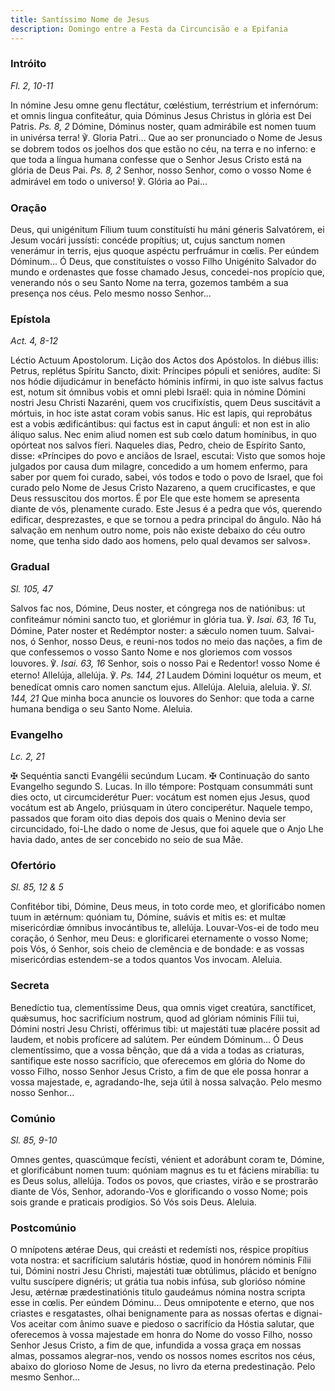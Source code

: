```yaml
---
title: Santíssimo Nome de Jesus
description: Domingo entre a Festa da Circuncisão e a Epifania
---
```


### Intróito

<em>Fl. 2, 10-11</em>

<div class="side-by-side not-content">
  <span>
    In nómine Jesu omne genu flectátur, cœléstium, terréstrium et infernórum: et
    omnis lingua confiteátur, quia Dóminus Jesus Christus in glória est Dei
    Patris. <em>Ps. 8, 2</em> Dómine, Dóminus noster, quam admirábile est nomen
    tuum in univérsa terra! ℣. Gloria Patri...
  </span>
  <span>
    Que ao ser pronunciado o Nome de Jesus se dobrem todos os joelhos dos que
    estão no céu, na terra e no inferno: e que toda a língua humana confesse que
    o Senhor Jesus Cristo está na glória de Deus Pai. <em>Ps. 8, 2</em> Senhor,
    nosso Senhor, como o vosso Nome é admirável em todo o universo! ℣. Glória ao
    Pai...
  </span>
</div>

### Oração

<div class="side-by-side not-content">
  <span>
    Deus, qui unigénitum Fílium tuum constituísti hu máni géneris Salvatórem, ei
    Jesum vocári jussísti: concéde propítius; ut, cujus sanctum nomen venerámur
    in terris, ejus quoque aspéctu perfruámur in cœlis. Per eúndem Dóminum...
  </span>
  <span>
    Ó Deus, que constituístes o vosso Filho Unigénito Salvador do mundo e
    ordenastes que fosse chamado Jesus, concedei-nos propício que, venerando nós
    o seu Santo Nome na terra, gozemos também a sua presença nos céus. Pelo
    mesmo nosso Senhor...
  </span>
</div>

### Epístola

<em>Act. 4, 8-12</em>

<div class="side-by-side not-content">
  <span>Léctio Actuum Apostolorum.</span>
  <span>Lição dos Actos dos Apóstolos.</span>
  <span>
    In diébus illis: Petrus, replétus Spíritu Sancto, dixit: Príncipes pópuli et
    senióres, audíte: Si nos hódie dijudicámur in benefácto hóminis infírmi, in
    quo iste salvus factus est, notum sit ómnibus vobis et omni plebi Israël:
    quia in nómine Dómini nostri Jesu Christi Nazaréni, quem vos crucifixístis,
    quem Deus suscitávit a mórtuis, in hoc iste astat coram vobis sanus. Hic est
    lapis, qui reprobátus est a vobis ædificántibus: qui factus est in caput
    ánguli: et non est in alio áliquo salus. Nec enim aliud nomen est sub cœlo
    datum homínibus, in quo opórteat nos salvos fíeri.
  </span>
  <span>
    Naqueles dias, Pedro, cheio de Espírito Santo, disse: «Príncipes do povo e
    anciãos de Israel, escutai: Visto que somos hoje julgados por causa dum
    milagre, concedido a um homem enfermo, para saber por quem foi curado,
    sabei, vós todos e todo o povo de Israel, que foi curado pelo Nome de Jesus
    Cristo Nazareno, a quem crucificastes, e que Deus ressuscitou dos mortos. É
    por Ele que este homem se apresenta diante de vós, plenamente curado. Este
    Jesus é a pedra que vós, querendo edificar, desprezastes, e que se tornou a
    pedra principal do ângulo. Não há salvação em nenhum outro nome, pois não
    existe debaixo do céu outro nome, que tenha sido dado aos homens, pelo qual
    devamos ser salvos».
  </span>
</div>

### Gradual

<em>Sl. 105, 47</em>

<div class="side-by-side not-content">
  <span>
    Salvos fac nos, Dómine, Deus noster, et cóngrega nos de natiónibus: ut
    confiteámur nómini sancto tuo, et gloriémur in glória tua. ℣.
    <em>Isai. 63, 16</em> Tu, Dómine, Pater noster et Redémptor noster: a sǽculo
    nomen tuum.
  </span>
  <span>
    Salvai-nos, ó Senhor, nosso Deus, e reuni-nos todos no meio das nações, a
    fim de que confessemos o vosso Santo Nome e nos gloriemos com vossos
    louvores. ℣. <em>Isai. 63, 16</em> Senhor, sois o nosso Pai e Redentor!
    vosso Nome é eterno!
  </span>
  <span>
    Allelúja, allelúja. ℣. <em>Ps. 144, 21</em> Laudem Dómini loquétur os meum,
    et benedícat omnis caro nomen sanctum ejus. Allelúja.
  </span>
  <span>
    Aleluia, aleluia. ℣. <em>Sl. 144, 21</em> Que minha boca anuncie os louvores
    do Senhor: que toda a carne humana bendiga o seu Santo Nome. Aleluia.
  </span>
</div>

### Evangelho

<em>Lc. 2, 21</em>

<div class="side-by-side not-content">
  <span>
    <span class="text-red-500">✠</span> Sequéntia sancti Evangélii secúndum
    Lucam.
  </span>
  <span>
    <span class="text-red-500">✠</span> Continuação do santo Evangelho segundo
    S. Lucas.
  </span>
  <span>
    In illo témpore: Postquam consummáti sunt dies octo, ut circumciderétur
    Puer: vocátum est nomen ejus Jesus, quod vocátum est ab Angelo, priúsquam in
    útero conciperétur.
  </span>
  <span>
    Naquele tempo, passados que foram oito dias depois dos quais o Menino devia
    ser circuncidado, foi-Lhe dado o nome de Jesus, que foi aquele que o Anjo
    Lhe havia dado, antes de ser concebido no seio de sua Mãe.
  </span>
</div>

### Ofertório

<em>Sl. 85, 12 & 5</em>

<div class="side-by-side not-content">
  <span>
    Confitébor tibi, Dómine, Deus meus, in toto corde meo, et glorificábo nomen
    tuum in ætérnum: quóniam tu, Dómine, suávis et mitis es: et multæ
    misericórdiæ ómnibus invocántibus te, allelúja.
  </span>
  <span>
    Louvar-Vos-ei de todo meu coração, ó Senhor, meu Deus: e glorificarei
    eternamente o vosso Nome; pois Vós, ó Senhor, sois cheio de clemência e de
    bondade: e as vossas misericórdias estendem-se a todos quantos Vos invocam.
    Aleluia.
  </span>
</div>

### Secreta

<div class="side-by-side not-content">
  <span>
    Benedíctio tua, clementíssime Deus, qua omnis viget creatúra, sanctíficet,
    quǽsumus, hoc sacrifícium nostrum, quod ad glóriam nóminis Fílii tui, Dómini
    nostri Jesu Christi, offérimus tibi: ut majestáti tuæ placére possit ad
    laudem, et nobis profícere ad salútem. Per eúndem Dóminum...
  </span>
  <span>
    Ó Deus clementíssimo, que a vossa bênção, que dá a vida a todas as
    criaturas, santifique este nosso sacrifício, que oferecemos em glória do
    Nome do vosso Filho, nosso Senhor Jesus Cristo, a fim de que ele possa
    honrar a vossa majestade, e, agradando-lhe, seja útil à nossa salvação. Pelo
    mesmo nosso Senhor...
  </span>
</div>

### Comúnio

<em>Sl. 85, 9-10</em>

<div class="side-by-side not-content">
  <span>
    Omnes gentes, quascúmque fecísti, vénient et adorábunt coram te, Dómine, et
    glorificábunt nomen tuum: quóniam magnus es tu et fáciens mirabília: tu es
    Deus solus, allelúja.
  </span>
  <span>
    Todos os povos, que criastes, virão e se prostrarão diante de Vós, Senhor,
    adorando-Vos e glorificando o vosso Nome; pois sois grande e praticais
    prodígios. Só Vós sois Deus. Aleluia.
  </span>
</div>

### Postcomúnio

<div class="side-by-side not-content">
  <span>
    O mnípotens ætérae Deus, qui creásti et redemísti nos, réspice propítius
    vota nostra: et sacrifícium salutáris hóstiæ, quod in honórem nóminis Fílii
    tui, Dómini nostri Jesu Christi, majestáti tuæ obtúlimus, plácido et benígno
    vultu suscípere dignéris; ut grátia tua nobis infúsa, sub glorióso nómine
    Jesu, ætérnæ prædestinatiónis titulo gaudeámus nómina nostra scripta esse in
    cœlis. Per eúndem Dóminu...
  </span>
  <span>
    Deus omnipotente e eterno, que nos criastes e resgatastes, olhai
    benignamente para as nossas ofertas e dignai-Vos aceitar com ânimo suave e
    piedoso o sacrifício da Hóstia salutar, que oferecemos à vossa majestade em
    honra do Nome do vosso Filho, nosso Senhor Jesus Cristo, a fim de que,
    infundida a vossa graça em nossas almas, possamos alegrar-nos, vendo os
    nossos nomes escritos nos céus, abaixo do glorioso Nome de Jesus, no livro
    da eterna predestinação. Pelo mesmo Senhor...
  </span>
</div>
